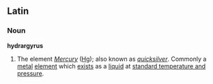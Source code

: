 ==Latin==
===Noun===
'''hydrargyrus''' 
#The element ''[[Mercury]]'' ([[Hg]]); also known as ''[[quicksilver]]''. Commonly a [[metal]] [[element]] which [[exist]]s as a [[liquid]] at [[standard temperature and pressure]].